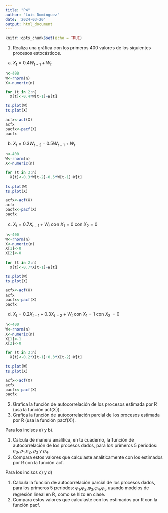 ```yaml
---
title: "P4"
author: "Luis Domínguez"
date: '2024-03-20'
output: html_document
---
```


```r
knitr::opts_chunk$set(echo = TRUE)
```

(1) Realiza una gráfica con los primeros 400 valores de los siguientes procesos
estocásticos.
a) $X_t = 0.4W_{t−1} + W_t$
```r
n<-400
W<-rnorm(n)
X<-numeric(n)

for (t in 2:n)
  X[t]<-0.4*W[t-1]+W[t]

ts.plot(W)
ts.plot(X)

acfx<-acf(X)
acfx
pacfx<-pacf(X)
pacfx
```
b) $X_t = 0.3W_{t−2} − 0.5W_{t−1} + W_t$
```r
n<-400
W<-rnorm(n)
X<-numeric(n)

for (t in 3:n)
  X[t]<-0.3*W[t-2]-0.5*W[t-1]+W[t]

ts.plot(W)
ts.plot(X)

acfx<-acf(X)
acfx
pacfx<-pacf(X)
pacfx
```
c) $X_t = 0.7X_{t−1} + W_t$ con $X_1 = 0$ con $X_2 = 0$
```r
n<-400
W<-rnorm(n)
X<-numeric(n)
X[1]<-0
X[2]<-0

for (t in 2:n)
  X[t]<-0.7*X[t-1]+W[t]

ts.plot(W)
ts.plot(X)

acfx<-acf(X)
acfx
pacfx<-pacf(X)
pacfx
```
d) $X_t = 0.2X_{t−1} + 0.3X_{t−2} + W_t$ con $X_1 = 1$ con $X_2 = 0$
```r
n<-400
W<-rnorm(n)
X<-numeric(n)
X[1]<-1
X[2]<-0

for (t in 3:n)
  X[t]<-0.2*X[t-1]+0.3*X[t-2]+W[t]

ts.plot(W)
ts.plot(X)

acfx<-acf(X)
acfx
pacfx<-pacf(X)
pacfx
```
(2) Grafica la función de autocorrelación de los procesos estimada por R (usa la función acf(X)).
(3) Grafica la función de autocorrelación parcial de los procesos estimada por R (usa la función pacf(X)).

Para los incisos a) y b).

(1) Calcula de manera analítica, en tu cuaderno, la función de autocorrelación de los procesos dados, para los primeros 5 periodos: $\rho_0$, $\rho_1$,$\rho_2$, $\rho_3$ y $\rho_4$.
(2) Compara estos valores que calculaste analíticamente con los estimados por R con la función acf.

Para los incisos c) y d)

(1) Calcula la función de autocorrelación parcial de los procesos dados, para los primeros 5 periodos: $\varphi_1$,$\varphi_2$,$\varphi_3$,$\varphi_4$,$\varphi_5$ usando modelos de regresión lineal en R, como se hizo en clase.
(2) Compara estos valores que calculaste con los estimados por R con la función pacf.
